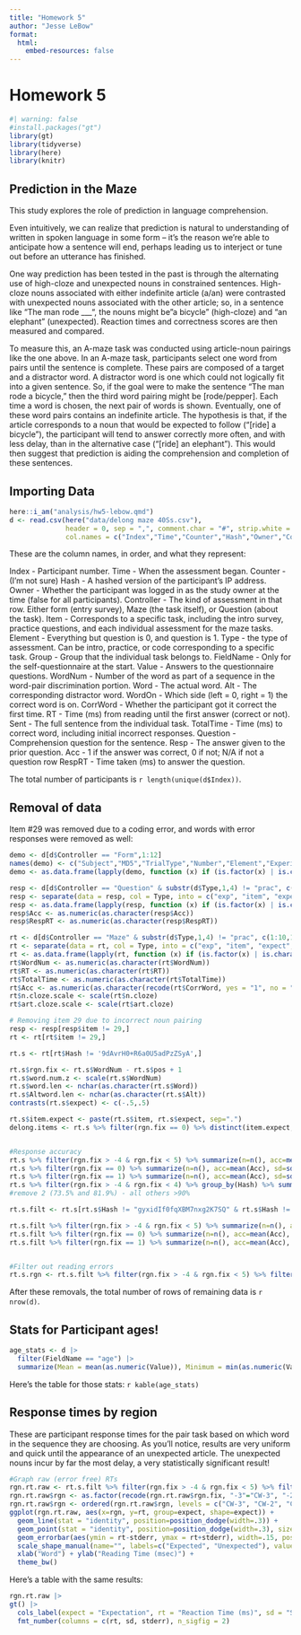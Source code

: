 ```yaml
---
title: "Homework 5"
author: "Jesse LeBow"
format:
  html: 
    embed-resources: false
---
```


# Homework 5

```r
#| warning: false
#install.packages("gt")
library(gt)
library(tidyverse)
library(here)
library(knitr)
```

## Prediction in the Maze

This study explores the role of prediction in language comprehension.

Even intuitively, we can realize that prediction is natural to understanding of written in spoken language in some form -- it's the reason we're able to anticipate how a sentence will end, perhaps leading us to interject or tune out before an utterance has finished.

One way prediction has been tested in the past is through the alternating use of high-cloze and unexpected nouns in constrained sentences. High-cloze nouns associated with either indefinite article (a/an) were contrasted with unexpected nouns associated with the other article; so, in a sentence like "The man rode ___", the nouns might be "a bicycle" (high-cloze) and "an elephant" (unexpected). Reaction times and correctness scores are then measured and compared.

To measure this, an A-maze task was conducted using article-noun pairings like the one above. In an A-maze task, participants select one word from pairs until the sentence is complete. These pairs are composed of a target and a distractor word. A distractor word is one which could not logically fit into a given sentence. So, if the goal were to make the sentence "The man rode a bicycle," then the third word pairing might be [rode/pepper]. Each time a word is chosen, the next pair of words is shown. Eventually, one of these word pairs contains an indefinite article. The hypothesis is that, if the article corresponds to a noun that would be expected to follow ("[ride] a bicycle"), the participant will tend to answer correctly more often, and with less delay, than in the alternative case ("[ride] an elephant"). This would then suggest that prediction is aiding the comprehension and completion of these sentences.


## Importing Data

```r
here::i_am("analysis/hw5-lebow.qmd")
d <- read.csv(here("data/delong maze 40Ss.csv"), 
              header = 0, sep = ",", comment.char = "#", strip.white = T,
              col.names = c("Index","Time","Counter","Hash","Owner","Controller","Item","Element","Type","Group","FieldName","Value","WordNum","Word","Alt","WordOn","CorrWord","RT","Sent","TotalTime","Question","Resp","Acc","RespRT"))
```

These are the column names, in order, and what they represent:

Index - Participant number.
Time - When the assessment began.
Counter - (I'm not sure)
Hash - A hashed version of the participant's IP address.
Owner - Whether the participant was logged in as the study owner at the time (false for all participants).
Controller - The kind of assessment in that row. Either form (entry survey), Maze (the task itself), or Question (about the task).
Item - Corresponds to a specific task, including the intro survey, practice questions, and each individual assessment for the maze tasks.
Element - Everything but question is 0, and question is 1.
Type - the type of assessment. Can be intro, practice, or code corresponding to a specific task.
Group - Group that the individual task belongs to.
FieldName - Only for the self-questionnaire at the start.
Value - Answers to the questionnaire questions.
WordNum - Number of the word as part of a sequence in the word-pair discrimination portion.
Word - The actual word.
Alt - The corresponding distractor word.
WordOn - Which side (left = 0, right = 1) the correct word is on.
CorrWord - Whether the participant got it correct the first time.
RT - Time (ms) from reading until the first answer (correct or not).
Sent - The full sentence from the individual task.
TotalTime - Time (ms) to correct word, including initial incorrect responses.
Question - Comprehension question for the sentence.
Resp - The answer given to the prior question.
Acc - 1 if the answer was correct, 0 if not; N/A if not a question row
RespRT - Time taken (ms) to answer the question.

The total number of participants is `r length(unique(d$Index))`.

## Removal of data

Item #29 was removed due to a coding error, and words with error responses were removed as well:

```r

demo <- d[d$Controller == "Form",1:12]
names(demo) <- c("Subject","MD5","TrialType","Number","Element","Experiment","Item","Field","Response","X","field","resp")
demo <- as.data.frame(lapply(demo, function (x) if (is.factor(x) | is.character(x)) factor(x) else x)) 

resp <- d[d$Controller == "Question" & substr(d$Type,1,4) != "prac", c(1:10,21:24)]
resp <- separate(data = resp, col = Type, into = c("exp", "item", "expect", "position", "pos", "cloze", "art.cloze", "n.cloze"), sep = "\\.", convert = TRUE, fill = "right")
resp <- as.data.frame(lapply(resp, function (x) if (is.factor(x) | is.character(x)) factor(x) else x))
resp$Acc <- as.numeric(as.character(resp$Acc))
resp$RespRT <- as.numeric(as.character(resp$RespRT))

rt <- d[d$Controller == "Maze" & substr(d$Type,1,4) != "prac", c(1:10,13:20)]
rt <- separate(data = rt, col = Type, into = c("exp", "item", "expect", "position", "pos", "cloze", "art.cloze", "n.cloze"), sep = "\\.", convert = TRUE, fill = "right")
rt <- as.data.frame(lapply(rt, function (x) if (is.factor(x) | is.character(x)) factor(x) else x))
rt$WordNum <- as.numeric(as.character(rt$WordNum))
rt$RT <- as.numeric(as.character(rt$RT))
rt$TotalTime <- as.numeric(as.character(rt$TotalTime))
rt$Acc <- as.numeric(as.character(recode(rt$CorrWord, yes = "1", no = "0")))
rt$n.cloze.scale <- scale(rt$n.cloze)
rt$art.cloze.scale <- scale(rt$art.cloze)

# Removing item 29 due to incorrect noun pairing
resp <- resp[resp$item != 29,]
rt <- rt[rt$item != 29,]

rt.s <- rt[rt$Hash != '9dAvrH0+R6a0U5adPzZSyA',]

rt.s$rgn.fix <- rt.s$WordNum - rt.s$pos + 1
rt.s$word.num.z <- scale(rt.s$WordNum)
rt.s$word.len <- nchar(as.character(rt.s$Word))
rt.s$Altword.len <- nchar(as.character(rt.s$Alt))
contrasts(rt.s$expect) <- c(-.5,.5)

rt.s$item.expect <- paste(rt.s$item, rt.s$expect, sep=".")
delong.items <- rt.s %>% filter(rgn.fix == 0) %>% distinct(item.expect, .keep_all = TRUE)


#Response accuracy
rt.s %>% filter(rgn.fix > -4 & rgn.fix < 5) %>% summarize(n=n(), acc=mean(Acc), sd=sd(Acc), error=1-acc)
rt.s %>% filter(rgn.fix == 0) %>% summarize(n=n(), acc=mean(Acc), sd=sd(Acc), error=1-acc)
rt.s %>% filter(rgn.fix == 1) %>% summarize(n=n(), acc=mean(Acc), sd=sd(Acc), error=1-acc)
rt.s %>% filter(rgn.fix > -4 & rgn.fix < 4) %>% group_by(Hash) %>% summarize(n=n(), acc=mean(Acc), sd=sd(Acc), error=1-acc) %>% mutate(keep = acc > mean(acc)-2*sd(acc)) %>% arrange(acc) %>% as.data.frame()
#remove 2 (73.5% and 81.9%) - all others >90%

rt.s.filt <- rt.s[rt.s$Hash != "gyxidIf0fqXBM7nxg2K7SQ" & rt.s$Hash != "f8dC3CkleTBP9lUufzUOyQ",]

rt.s.filt %>% filter(rgn.fix > -4 & rgn.fix < 5) %>% summarize(n=n(), acc=mean(Acc), sd=sd(Acc), error=1-acc)
rt.s.filt %>% filter(rgn.fix == 0) %>% summarize(n=n(), acc=mean(Acc), sd=sd(Acc), error=1-acc)
rt.s.filt %>% filter(rgn.fix == 1) %>% summarize(n=n(), acc=mean(Acc), sd=sd(Acc), error=1-acc)


#Filter out reading errors
rt.s.rgn <- rt.s.filt %>% filter(rgn.fix > -4 & rgn.fix < 5) %>% filter(Acc == 1) %>% as.data.frame()
```

After these removals, the total number of rows of remaining data is `r nrow(d)`.

## Stats for Participant ages!

```r
age_stats <- d |> 
  filter(FieldName == "age") |>
  summarize(Mean = mean(as.numeric(Value)), Minimum = min(as.numeric(Value)), Maximum = max(as.numeric(Value)), Standard_Deviation = sd(as.numeric(Value)))
```

Here's the table for those stats: `r kable(age_stats)`

## Response times by region

These are participant response times for the pair task based on which word in the sequence they are choosing. As you'll notice, results are very uniform and quick until the appearance of an unexpected article. The unexpected nouns incur by far the most delay, a very statistically significant result!

```r
#Graph raw (error free) RTs
rgn.rt.raw <- rt.s.filt %>% filter(rgn.fix > -4 & rgn.fix < 5) %>% filter(Acc == 1) %>% group_by(rgn.fix, expect) %>% summarize(n=n(), subj=length(unique(Hash)), rt=mean(RT), sd=sd(RT), stderr=sd/sqrt(subj)) %>% as.data.frame()
rgn.rt.raw$rgn <- as.factor(recode(rgn.rt.raw$rgn.fix, "-3"="CW-3", "-2"="CW-2", "-1"="CW-1", "0"="art", "1"="n","2"="CW+1", "3"="CW+2", "4"="CW+3"))
rgn.rt.raw$rgn <- ordered(rgn.rt.raw$rgn, levels = c("CW-3", "CW-2", "CW-1", "art", "n", "CW+1", "CW+2", "CW+3"))
ggplot(rgn.rt.raw, aes(x=rgn, y=rt, group=expect, shape=expect)) +
  geom_line(stat = "identity", position=position_dodge(width=.3)) +
  geom_point(stat = "identity", position=position_dodge(width=.3), size=3) +
  geom_errorbar(aes(ymin = rt-stderr, ymax = rt+stderr), width=.15, position=position_dodge(width=.3)) +
  scale_shape_manual(name="", labels=c("Expected", "Unexpected"), values = c(21,19)) + 
  xlab("Word") + ylab("Reading Time (msec)") + 
  theme_bw()
```

Here's a table with the same results:

```r
rgn.rt.raw |>
gt() |>
  cols_label(expect = "Expectation", rt = "Reaction Time (ms)", sd = "Standard Deviation", stderr = "Standard Error", rgn = "Region") |>
  fmt_number(columns = c(rt, sd, stderr), n_sigfig = 2)
```

